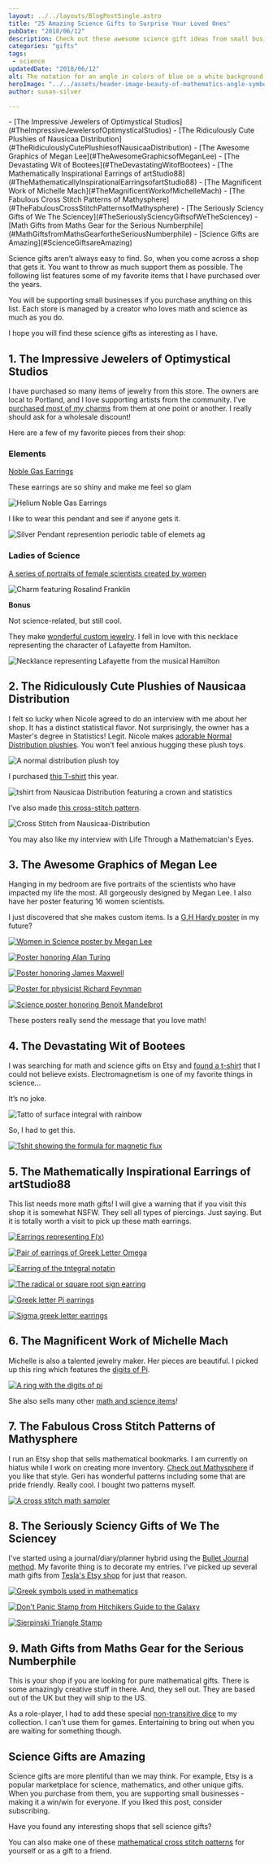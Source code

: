 ```yaml
---
layout: ../../layouts/BlogPostSingle.astro
title: "25 Amazing Science Gifts to Surprise Your Loved Ones"
pubDate: "2018/06/12"
description: Check out these awesome science gift ideas from small businesses! From jewelry to plushies, posters to cross-stitch patterns, there's something for everyone. You'll be supporting creators who love math and science just as much as you do. 
categories: "gifts"
tags: 
 - science
updatedDate: "2018/06/12"
alt: The notation for an angle in colors of blue on a white background
heroImage: "../../assets/header-image-beauty-of-mathematics-angle-symbol-640x360.jpg"
author: susan-silver

---
```


<Toc>
- [The Impressive Jewelers of Optimystical Studios](#TheImpressiveJewelersofOptimysticalStudios)
- [The Ridiculously Cute Plushies of Nausicaa Distribution](#TheRidiculouslyCutePlushiesofNausicaaDistribution)
- [The Awesome Graphics of Megan Lee](#TheAwesomeGraphicsofMeganLee)
- [The Devastating Wit of Bootees](#TheDevastatingWitofBootees)
- [The Mathematically Inspirational Earrings of artStudio88](#TheMathematicallyInspirationalEarringsofartStudio88)
- [The Magnificent Work of Michelle Mach](#TheMagnificentWorkofMichelleMach)
- [The Fabulous Cross Stitch Patterns of Mathysphere](#TheFabulousCrossStitchPatternsofMathysphere)
- [The Seriously Sciency Gifts of We The Sciencey](#TheSeriouslySciencyGiftsofWeTheSciencey)
- [Math Gifts from Maths Gear for the Serious Numberphile](#MathGiftsfromMathsGearfortheSeriousNumberphile)
- [Science Gifts are Amazing](#ScienceGiftsareAmazing)

</Toc>

Science gifts aren’t always easy to find. So, when you come across a shop that gets it. You want to throw as much support
 them as possible. The following list features some of my favorite items that I have purchased over the years.

You will be supporting small businesses if you purchase anything on this list. Each store is managed by a creator who 
loves math and science as much as you do.

I hope you will find these science gifts as interesting as I have.

## <a name="TheImpressiveJewelersofOptimysticalStudios"></a>1. The Impressive Jewelers of Optimystical Studios

I have purchased so many items of jewelry from this store. The owners are local to Portland, and I love supporting artists 
from the community. I’ve 
[purchased most of my charms](https://www.optimysticalstudios.com/product-category/culture/science/math-science-charms/) from them at
 one point or another. I really should ask for a wholesale discount!

Here are a few of my favorite pieces from their shop:

### Elements

[Noble Gas Earrings](https://www.optimysticalstudios.com/product/noble-gas-crystals/)

These earrings are so shiny and make me feel so glam

![Helium Noble Gas Earrings](../../assets/noble-glass-helium-earrings-Optimystical-Studios-gift.jpg)

I like to wear this pendant and see if anyone gets it.

![Silver Pendant represention periodic table of elemets ag](../../assets/periodic-elements-silver-ag-Optimystical-Studios-gift.jpg)

### Ladies of Science

[A series of portraits of female scientists created by women](https://www.optimysticalstudios.com/product-category/culture/science/ladies-of-science/)

![Charm featuring Rosalind Franklin](../../assets/rosalind-franklin-charm-biology-dna-Optimystical-Studios-gift.jpg)

**Bonus**

Not science-related, but still cool.

They make [wonderful custom jewelry](https://www.optimysticalstudios.com/product/americas-favorite-fighting-frenchman/). 
I fell in love with this necklace representing the character of Lafayette from Hamilton.

![Necklance representing Lafayette from the musical Hamilton](../../assets/hamilton-lafayette-custome-necklace-optimystical-studios-gift.jpg)

## <a name="TheRidiculouslyCutePlushiesofNausicaaDistribution"></a>2. The Ridiculously Cute Plushies of Nausicaa Distribution

I felt so lucky when Nicole agreed to do an interview with me about her shop. It has a distinct statistical flavor. 
Not surprisingly, the owner has a Master's degree in Statistics! Legit. Nicole makes 
[adorable Normal Distribution plushies](https://www.etsy.com/shop/NausicaaDistribution?ref=l2-shopheader-name&section_id=6067670). 
You won't feel anxious hugging these plush toys.

![A normal distribution plush toy](../../assets/normal-distribution-plushie-Nausicaa-Distribution-gift-500x375.jpg)

I purchased [this T-shirt](https://www.etsy.com/listing/153273880/statistics-crown-t-shirt?ref=shop_home_active_9) this year.

![tshirt from Nausicaa Distribution featuring a crown and statistics](../../assets/statistics-crown-Nausicaa-Distribution-gift.jpg)

I’ve also made [this cross-stitch pattern](https://www.etsy.com/listing/59353502/significantly-not-normal-cross-stitch?ref=shop_home_active_3).

![Cross Stitch from Nausicaa-Distribution](../../assets/significantly-not-normal-cross-stitch-Nausicaa-Distribution-500x316.jpg)

You may also like my interview with Life Through a Mathematcian's Eyes.

## <a name="TheAwesomeGraphicsofMeganLee"></a> 3. The Awesome Graphics of Megan Lee

Hanging in my bedroom are five portraits of the scientists who have impacted my life the most. All gorgeously designed by Megan Lee. I also have her poster featuring 16 women scientists.

I just discovered that she makes custom items. Is a [G.H Hardy poster](https://beautyofmathematics.com/truth-hardy/) in my future?

[![Women in Science poster by Megan Lee](../../assets/women-in-science-poster-Megan-Lee-gift.jpg)](https://www.etsy.com/listing/213142340/women-in-science-art-print-scientist?ref=shop_home_feat_2&bes=1)

[![Poster honoring Alan Turing](../../assets/alan-turing-cryptography-poster-megan-lee-gift.jpg)](https://www.etsy.com/listing/90973640/alan-turing-computer-science-gift-geek)

[![Poster honoring James Maxwell](../../assets/maxwell-electricity-poster-megan-lee-gift.jpg)](https://www.etsy.com/listing/83231540/physics-art-science-poster-james-maxwell)

[![Poster for physicist Richard Feynman](../../assets/Richard-feynman-physics-poster-megan-lee-gift.jpg)](https://www.etsy.com/listing/89261444/richard-feynman-physics-gift-physics)

[![Science poster honoring Benoit Mandelbrot](../../assets/mandelbrot-fractals-poster-megan-lee-gift.jpg)](https://www.etsy.com/listing/106370152/mandelbrot-math-art-print-famous)

These posters really send the message that you love math!

## <a name="TheDevastatingWitofBootees"></a>4. The Devastating Wit of Bootees

I was searching for math and science gifts on Etsy and [found a t-shirt](https://www.etsy.com/listing/265839630/funny-science-t-shirt-t-shirt-tee-mens?ref=shop_home_active_1&crt=1) that I could not believe exists. Electromagnetism is one of my favorite things in science...

It’s no joke.

![Tatto of surface integral with rainbow](../../assets/surface-integral-electromagnetism-queer-tattoo.jpg)

So, I had to get this.

[![Tshit showing the formula for magnetic flux](../../assets/magnetic-flux-tshirt-bootees-gift.jpg)](https://www.etsy.com/listing/265839630/funny-science-t-shirt-t-shirt-tee-mens?ref=shop_home_active_1&crt=1)

## <a name="TheMathematicallyInspirationalEarringsofartStudio88"></a> 5. The Mathematically Inspirational Earrings of artStudio88

This list needs more math gifts! I will give a warning that if you visit this shop it is somewhat NSFW.
 They sell all types of piercings. Just saying. But it is totally worth a visit to pick up these math earrings.

[![Earrings representing F(x)](../../assets/fx-earring-artStudio88-gift.jpg)](https://www.etsy.com/listing/454521856/atiny-sterling-silver-maths-functionsx)

[![Pair of earrings of Greek Letter Omega](../../assets/omega-greek-letter-earrings-artStudio88-gift.jpg)](https://www.etsy.com/listing/501583655/atiny-sterling-silver-maths-omega)

[![Earring of the tntegral notatin](../../assets/integral-earring-artStudio88-gift.jpg)](https://www.etsy.com/listing/501581527/atiny-sterling-silver-maths-integral)

[![The radical or square root sign earring](../../assets/radical-square-root-earrings-artStudio88-gift.jpg)](https://www.etsy.com/listing/454523150/a925-sterling-silver-radical-sign-ear)

[![Greek letter Pi earrings](../../assets/pi-greek-letter-earrings-artStudio88-gift.jpg)](https://www.etsy.com/listing/251791552/a-tiny-sterling-silver-pi-stud-earrings)

[![Sigma greek letter earrings](../../assets/sigma-greek-letter-earrings-artStudio88-gift.jpg)](https://www.etsy.com/listing/468004043/a-tiny-sterling-silver-sigma-sign-stud)

## <a name="TheMagnificentWorkofMichelleMach"></a>6. The Magnificent Work of Michelle Mach

Michelle is also a talented jewelry maker. Her pieces are beautiful. I picked up this ring which features the [digits of Pi](https://www.etsy.com/listing/230466614/pi-ring-science-jewelry-mathematics?ref=shop_home_active_31).

[![A ring with the digits of pi](../../assets/digits-of-pi-ring-michelle-mach-gift.jpg)](https://www.etsy.com/listing/230466614/pi-ring-science-jewelry-mathematics)

She also sells many other [math and science items](https://www.etsy.com/shop/michellemach?section_id=18819234)!

## <a name="TheFabulousCrossStitchPatternsofMathysphere"></a> 7. The Fabulous Cross Stitch Patterns of Mathysphere

I run an Etsy shop that sells mathematical bookmarks. I am currently on hiatus while I work on creating more inventory. 
[Check out Mathysphere](https://www.etsy.com/shop/Mathysphere?ref=l2-shopheader-name) if you like that style. 
Geri has wonderful patterns including some that are pride friendly. Really cool. I bought two patterns myself.

[![A cross stitch math sampler](../../assets/math-sampler-pattern-cross-stitch-Mathysphere-gift.jpg)](https://www.etsy.com/shop/Mathysphere?ref=l2-shopheader-name)

## <a name="TheSeriouslySciencyGiftsofWeTheSciencey"></a> 8. The Seriously Sciency Gifts of We The Sciencey

I've started using a journal/diary/planner hybrid using the [Bullet Journal method](https://bulletjournal.com/). My favorite thing is to decorate my entries. I've picked up several math gifts from [Tesla's Etsy shop](https://www.etsy.com/shop/WeTheSciencey?ref=l2-shopheader-name) for just that reason.

[![Greek symbols used in mathematics](../../assets/greek-math-symbols-stamp-we-the-sciency-gift.jpg)](https://www.etsy.com/listing/198991912/greek-math-symbols-rubber-stamp-greek)

[![Don't Panic Stamp from Hitchikers Guide to the Galaxy](../../assets/dont-panic-stamp-we-the-sciencey-gift.jpg)](https://www.etsy.com/listing/198998985/dont-panic-rubber-stamp-hhgttg)

[![Sierpinski Triangle Stamp](../../assets/sierpinski-triangle-fractal-stamp-we-the-sciency-gift.jpg)](https://www.etsy.com/listing/199085513/sierpinski-triangle-rubber-stamp-fractal)

## <a name="MathGiftsfromMathsGearfortheSeriousNumberphile"></a> 9. Math Gifts from Maths Gear for the Serious Numberphile

This is your shop if you are looking for pure mathematical gifts. There is some amazingly creative stuff in there. And, they sell out. They are based out of the UK but they will ship to the US.

As a role-player, I had to add these special [non-transitive dice](https://mathsgear.co.uk/collections/dice/products/non-transitive-grime-dice) to my collection. I can't use them for games.
 Entertaining to bring out when you are waiting for something though.

## <a name="ScienceGiftsareAmazing"></a> Science Gifts are Amazing

Science gifts are more plentiful than we may think. For example, Etsy is a popular marketplace for science, 
mathematics, and other unique gifts. When you purchase from them, you are supporting small businesses - making it a win/win for everyone.
 If you liked this post, consider subscribing.

Have you found any interesting shops that sell science gifts?

You can also make one of these [mathematical cross stitch patterns](https://beautyofmathematics.com/15-mathematical-cross-stitch-patterns/)
 for yourself or as a gift to a friend.
